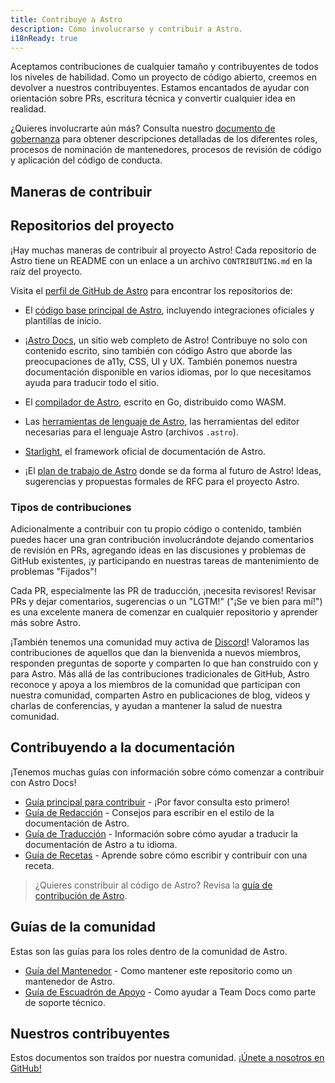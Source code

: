 ```yaml
---
title: Contribuye a Astro
description: Cómo involucrarse y contribuir a Astro.
i18nReady: true
---
```



Aceptamos contribuciones de cualquier tamaño y contribuyentes de todos los niveles de habilidad. Como un proyecto de código abierto, creemos en devolver a nuestros contribuyentes. Estamos encantados de ayudar con orientación sobre PRs, escritura técnica y convertir cualquier idea en realidad.

¿Quieres involucrarte aún más? Consulta nuestro [documento de gobernanza](https://github.com/withastro/.github/blob/main/GOVERNANCE.md) para obtener descripciones detalladas de los diferentes roles, procesos de nominación de mantenedores, procesos de revisión de código y aplicación del código de conducta.

## Maneras de contribuir

## Repositorios del proyecto

¡Hay muchas maneras de contribuir al proyecto Astro! Cada repositorio de Astro tiene un README con un enlace a un archivo `CONTRIBUTING.md` en la raíz del proyecto.

Visita el [perfil de GitHub de Astro](https://github.com/withastro) para encontrar los repositorios de:

- El [código base principal de Astro](https://github.com/withastro/astro), incluyendo integraciones oficiales y plantillas de inicio.

- ¡[Astro Docs](https://github.com/withastro/docs), un sitio web completo de Astro! Contribuye no solo con contenido escrito, sino también con código Astro que aborde las preocupaciones de a11y, CSS, UI y UX. También ponemos nuestra documentación disponible en varios idiomas, por lo que necesitamos ayuda para traducir todo el sitio.

- El [compilador de Astro](https://github.com/withastro/compiler), escrito en Go, distribuido como WASM.

- Las [herramientas de lenguaje de Astro](https://github.com/withastro/language-tools), las herramientas del editor necesarias para el lenguaje Astro (archivos `.astro`).

- [Starlight](https://github.com/withastro/starlight), el framework oficial de documentación de Astro.

- ¡El [plan de trabajo de Astro](https://github.com/withastro/roadmap) donde se da forma al futuro de Astro! Ideas, sugerencias y propuestas formales de RFC para el proyecto Astro.

### Tipos de contribuciones

Adicionalmente a contribuir con tu propio código o contenido, también puedes hacer una gran contribución involucrándote dejando comentarios de revisión en PRs, agregando ideas en las discusiones y problemas de GitHub existentes, ¡y participando en nuestras tareas de mantenimiento de problemas "Fijados"!

Cada PR, especialmente las PR de traducción, ¡necesita revisores! Revisar PRs y dejar comentarios, sugerencias o un "LGTM!" ("¡Se ve bien para mí!") es una excelente manera de comenzar en cualquier repositorio y aprender más sobre Astro.

¡También tenemos una comunidad muy activa de [Discord](https://astro.build/chat)! Valoramos las contribuciones de aquellos que dan la bienvenida a nuevos miembros, responden preguntas de soporte y comparten lo que han construido con y para Astro. Más allá de las contribuciones tradicionales de GitHub, Astro reconoce y apoya a los miembros de la comunidad que participan con nuestra comunidad, comparten Astro en publicaciones de blog, videos y charlas de conferencias, y ayudan a mantener la salud de nuestra comunidad.

## Contribuyendo a la documentación

¡Tenemos muchas guías con información sobre cómo comenzar a contribuir con Astro Docs!

- [Guía principal para contribuir](https://github.com/withastro/docs/blob/main/CONTRIBUTING.md) - ¡Por favor consulta esto primero!
- [Guía de Redacción](https://github.com/withastro/docs/blob/main/WRITING.md) - Consejos para escribir en el estilo de la documentación de Astro.
- [Guía de Traducción](https://github.com/withastro/docs/blob/main/TRANSLATING.md)  - Información sobre cómo ayudar a traducir la documentación de Astro a tu idioma.
- [Guía de Recetas](https://github.com/withastro/docs/blob/main/RECIPES.md) - Aprende sobre cómo escribir y contribuir con una receta.

> ¿Quieres constribuir al código de Astro? Revisa la [guía de contribución de Astro](https://github.com/withastro/astro/blob/main/CONTRIBUTING.md).

## Guías de la comunidad

Estas son las guías para los roles dentro de la comunidad de Astro.
- [Guía del Mantenedor](https://github.com/withastro/docs/blob/main/MAINTAINERS.md) - Como mantener este repositorio como un mantenedor de Astro.
- [Guía de Escuadrón de Apoyo](https://github.com/withastro/docs/blob/main/SUPPORTSQUAD.md) - Como ayudar a Team Docs como parte de soporte técnico.

## Nuestros contribuyentes

Estos documentos son traídos por nuestra comunidad. [¡Únete a nosotros en GitHub!](https://github.com/withastro/docs)

<ContributorList githubRepo="withastro/docs" />
